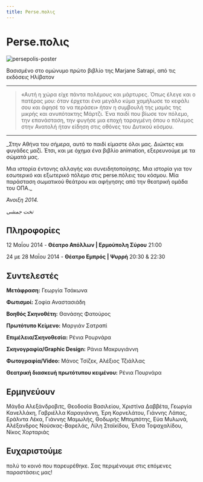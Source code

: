 ```yaml
---
title: Perse.πολις
---
```


<Seo 
  title="Perse.πολις"
  description="Μια παράσταση σωματικού θεάτρου και αφήγησης βασισμένη στο Persepolis της Marjane Satrapi. Για τον εσωτερικό και εξωτερικό πόλεμο στις perse.πόλεις του κόσμου."
  image="https://theatrikiopa.vercel.app/img/persepolis/poster.jpg"
  imageAlt="Αφίσα της παράστασης Perse.πολις"
  url="https://theatrikiopa.vercel.app/parastaseis/2014/persepolis"
/>

# Perse.πολις

![persepolis-poster](/img/persepolis/poster.jpg)

Βασισμένο στο ομώνυμο πρώτο βιβλίο της Marjane Satrapi, από τις εκδόσεις Ηλίβατον

***
> «Αυτή η χώρα είχε πάντα πολέμους και μάρτυρες. Όπως έλεγε και ο πατέρας μου: όταν έρχεται ένα μεγάλο κύμα χαμήλωσε το κεφάλι σου και άφησέ το να περάσει» ήταν η συμβουλή της μαμάς της μικρής και ανυπότακτης Μάρτζι. Ένα παιδί που βίωσε τον πόλεμο, την επανάσταση, την φυγήσε μια εποχή ταραγμένη όπου ο πόλεμος στην Ανατολή ήταν είδηση στις οθόνες του Δυτικού κόσμου.
***

_Στην Αθήνα του σήμερα,  αυτό το παιδί είμαστε όλοι μας. Διώκτες και φυγάδες μαζί. Έτσι, και με όχημα ένα βιβλίο animation, εξερευνούμε με τα σώματά μας.

Mια ιστορία έντονης αλλαγής και συνειδητοποίησης.
Μια ιστορία για τον εσωτερικό και εξωτερικό πόλεμο στις perse.πόλεις του κόσμου. Mία παράσταση σωματικού θεάτρου και αφήγησης από την θεατρική ομάδα του ΟΠΑ._

<ResponsiveYouTube videoId="8g0-8pirxI8"/>

_Άνοιξη 2014._

_تخت جمشی_

## Πληροφορίες
12 Μαΐου 2014 - **Θέατρο Απόλλων | Ερμούπολη Σύρου** 21:00

24 με 28 Μαΐου 2014 - **Θέατρο Εμπρός | Ψυρρή** 20:30 & 22:30

## Συντελεστές
**Μετάφραση:** Γεωργία Τσάκωνα

**Φωτισμοί:** Σοφία Αναστασιάδη

**Βοηθός Σκηνοθέτη:** Θανάσης Φατούρος

**Πρωτότυπο Κείμενο:** Μαργιάν Σατραπί

**Επιμέλεια/Σκηνοθεσία:** Ρένια Pουρνάρα

**Σκηνογραφία/Graphic Design:** Ράνια Μακρυγιάννη

**Φωτογραφία/Video:** Μάνος Τσίζεκ, Αλέξιος Τζιάλλας

**Θεατρική διασκευή πρωτότυπου κειμένου:** Ρένια Πουρνάρα

## Ερμηνεύουν
Μάγδα Αλεξάνδροβιτς, Θεοδοσία Βασιλείου, Χριστίνα Δαββέτα, Γεωργία Κανελλάκη, Γαβριέλλα Καραγιάννη, Έρη Κορνελάτου, Γιάννης Λάπας, Εράλντα Λέκα, Γιάννης Μαμωλής, Θοδωρής Μπομπότης, Εύα Μυλωνά, Αλέξανδρος Νούσκας-Βαρελάς, Λίλη Σταϊκίδου, Έλσα Τοψαχαλίδου, Νίκος Χορταριάς

## Ευχαριστούμε
πολύ το κοινό που παρευρέθηκε. Σας περιμένουμε στις επόμενες παραστάσεις μας!

<ResponsiveYouTube videoId="Rifjlb9HhWs"/>
